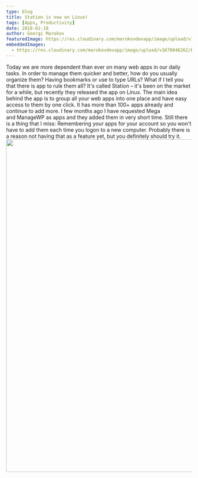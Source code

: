---
type: blog
title: Station is now on Linux!
tags: [Apps, Productivity]
date: 2018-01-10
author: Georgi Marokov
featuredImage: https://res.cloudinary.com/marokovdevapp/image/upload/v1678046262/Blogs/station-on-linux/station-cover-picture_r6q0ii.png
embeddedImages:
  - https://res.cloudinary.com/marokovdevapp/image/upload/v1678046262/Blogs/station-on-linux/Screenshot-from-2018-10-16-10-01-24-1024x576_gsslmf.png
---


Today we are more dependent than ever on many web apps in our daily tasks. In order to manage them quicker and better, how do you usually organize them? Having bookmarks or use to type URLs? What if I tell you that there is app to rule them all? It's called Station – it's been on the market for a while, but recently they released the app on Linux. The main idea behind the app is to group all your web apps into one place and have easy access to them by one click. It has more than 100+ apps already and continue to add more. I few months ago I have requested Mega and ManageWP as apps and they added them in very short time. Still there is a thing that I miss: Remembering your apps for your account so you won't have to add them each time you logon to a new computer. Probably there is a reason not having that as a feature yet, but you definitely should try it. <img class="alignnone size-full wp-image-1409" src="https://worldwildwebdev.com/wp-content/uploads/2018/10/Screenshot-from-2018-10-16-10-01-24.png" alt="" width="1600" height="900" />
<GatsbyImage alt="The black page in app screenshot" image={props.embedded.image1} />